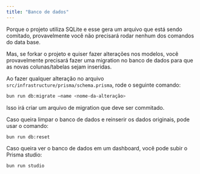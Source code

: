 ```yaml
---
title: "Banco de dados"
---
```


Porque o projeto utiliza SQLite e esse gera um arquivo que está sendo comitado, provavelmente você não precisará rodar nenhum dos comandos do data base.

Mas, se forkar o projeto e quiser fazer alterações nos modelos, você provavelmente precisará fazer uma migration no banco de dados para que as novas colunas/tabelas sejam inseridas.

Ao fazer qualquer alteração no arquivo `src/infrastructure/prisma/schema.prisma`, rode o seguinte comando:

```bash
bun run db:migrate –name <nome-da-alteração>
```

Isso irá criar um arquivo de migration que deve ser commitado.

Caso queira limpar o banco de dados e reinserir os dados originais, pode usar o comando:

```bash
bun run db:reset
```

Caso queira ver o banco de dados em um dashboard, você pode subir o Prisma studio:

```bash
bun run studio
```
